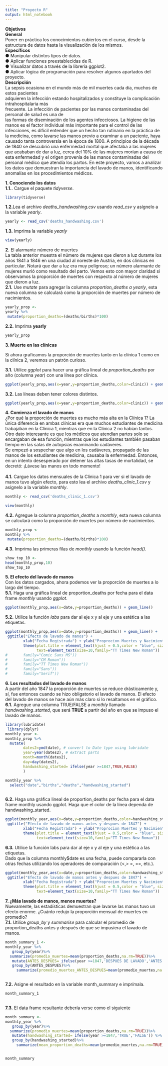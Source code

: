 ```yaml
---
title: "Proyecto R"
output: html_notebook
---
```


<b>Objetivos</b> <br/>
<b>General</b> <br/>
Poner en práctica los conocimientos cubiertos en el curso, desde la estructura de datos
hasta la visualización de los mismos.<br/>
<b>Específicos</b> <br/>
● Manipular distintos tipos de datos. <br/>
● Aplicar funciones preestablecidas de R. <br/>
● Visualizar datos a través de la librería ggplot2.<br/>
● Aplicar lógica de programación para resolver algunos apartados del proyecto. <br/>
<b>Descripción</b> <br/>
La sepsis ocasiona en el mundo más de mil muertes cada día, muchos de estos pacientes <br/>
adquieren la infección estando hospitalizados y constituye la complicación intrahospitalaria más <br/>
frecuente. La infección de pacientes por las manos contaminadas del personal de salud es una de <br/>
las formas de diseminación de los agentes infecciosos. La higiene de las manos es el factor
individual más importante para el control de las infecciones, es difícil entender que un hecho tan
rutinario en la práctica de la medicina, como lavarse las manos previo a examinar a un paciente,
haya causado tanta controversia en la época de 1800.
A principios de la década de 1840 se descubrió una enfermedad mortal que afectaba a las
mujeres que acababan de dar a luz, cerca del 10% de las mujeres morían a causa de esta
enfermedad y el origen provenía de las manos contaminadas del personal médico que atendía
los partos.
En este proyecto, vamos a analizar los datos que demuestran la importancia del lavado de
manos, identificando anomalías en los procedimientos médicos.<br/>

<b>1. Conociendo los datos</b> <br/>
<b>1.1.</b>. Cargue el paquete <i>tidyverse</i>. <br/>
```r

library(tidyverse)

```

<b>1.2.</b>Lea el archivo <i>deaths_handwashing.csv</i> usando <i>read_csv</i> y asígnelo a la variable <i>yearly</i>.

```r
yearly <- read_csv('deaths_handwashing.csv')


```
<b>1.3.</b> Imprima la variable <i>yearly</i>

```r
view(yearly)
```
<b>2.</b> El alarmante número de muertes <br/>
La tabla anterior muestra el número de mujeres que dieron a luz durante los años 1841 a
1846 en una ciudad al noreste de Austria, en dos clínicas en particular. Notará que dar a luz
era muy peligroso; un número alarmante de mujeres murió como resultado del parto. Vemos
esto con mayor claridad si observamos la proporción de muertes con respecto al número de
mujeres que dieron a luz.<br/>
<b>2.1.</b> Use <i>mutate</i> para agregar la columna <i>proportion_deaths a yearly</i>, esta nueva columna se
calculará como la proporción de muertes por número de nacimientos.

```r
yearly_prop <-
yearly %>%
 mutate(proportion_deaths=(deaths/births)*100)

```

<b>2.2.</b> Imprima <b>yearly</b>

```r
yearly_prop

```

<b>3. Muerte en las clínicas</b>

Si ahora graficamos la proporción de muertes tanto en la clínica 1 como en la clínica 2,
veremos un patrón curioso. <br/>

<b>3.1.</b> Utilice <i>ggplot</i> para hacer una gráfica lineal de <i>proportion_deaths</i> por año (columna
<i>year</i>) con una línea por clínica.<br/>
```r

ggplot(yearly_prop,aes(x=year,y=proportion_deaths,color=clinic)) + geom_line()


```

<b>3.2.</b> Las líneas deben tener colores distintos.<br/>

```r
ggplot(yearly_prop,aes(x=year,y=proportion_deaths,color=clinic)) + geom_line()
```

<b>4. Comienza el lavado de manos</b><br/>
¿Por qué la proporción de muertes es mucho más alta en la Clínica 1? La única diferencia en
ambas clínicas era que muchos estudiantes de medicina trabajaban en la Clínica 1, mientras
que en la Clínica 2 no habían tantos. Otro dato interesante es que los médicos que atendían
partos solo se encargaban de esa función, mientras que los estudiantes también pasaban
tiempo en las salas de autopsias examinando cadáveres.<br/>
Se empezó a sospechar que algo en los cadáveres, propagado de las manos de los estudiantes
de medicina, causaba la enfermedad. Entonces, en un intento desesperado por detener las
altas tasas de mortalidad, se decretó: ¡Lávese las manos en todo momento! <br/><br/>
<b>4.1.</b> Cargue los datos mensuales de la Clínica 1 para ver si el lavado de manos tuvo algún
efecto, para esto lea el archivo <i>deaths_clinic_1.csv</i> y asígnelo a la variable <i>monthly</i>.<br/>
```r
monthly <- read_csv('deaths_clinic_1.csv')

view(monthly)

```

<b>4.2.</b> Agregue la columna <i>proportion_deaths</i> a <i>monthly</i>, esta nueva columna se calculará
como la proporción de muertes por número de nacimientos.
```r

monthly_prop <-
monthly %>%
 mutate(proportion_deaths=(deaths/births)*100)

```

<b>4.3.</b> Imprima las primeras filas de <i>monthly</i> usando la función <i>head()</i>.
```r

show_top_10 <-
head(monthly_prop,10)
show_top_10

```

<b>5. El efecto del lavado de manos</b> <br/>
Con los datos cargados, ahora podemos ver la proporción de muertes a lo largo del tiempo.<br/>
<b>5.1.</b> Haga una gráfica lineal de proportion_deaths por fecha para el data frame <i>monthly</i>
usando <i>ggplot</i>.
```r
ggplot(monthly_prop,aes(x=date,y=proportion_deaths)) + geom_line()
```

<b>5.2.</b> Utilice la función <i>labs</i> para dar al eje x y al eje y una estética a las etiquetas.
```r

ggplot(monthly_prop,aes(x=date,y=proportion_deaths)) + geom_line() +
 ggtitle("Efecto de lavado de manos") +
        xlab("Fecha Registrada") + ylab("Proprocion Muertes y Nacimientos %") +
        theme(plot.title = element_text(hjust = 0.5,color = "blue", size = 12, face="bold"),
              text=element_text(size=10,family="TT Times New Roman")) 
#       family="Comic Sans MS"))
#       family="CM Roman"))
#       family="TT Times New Roman"))
#       family="Sans"))
#       family="Serif"))


```
<b>6. Los resultados del lavado de manos</b> <br/>
A partir del año 1847 la proporción de muertes se reduce drásticamente y, sí, fue entonces
cuando se hizo obligatorio el lavado de manos.
El efecto del lavado de manos se hace aún más claro si lo resaltamos en el gráfico. <br/>
<b>6.1.</b> Agregue una columna TRUE/FALSE a <i>monthly</i> llamado <i>handwashing_started</i>, que será
<b>TRUE</b> a partir del año en que se impuso el lavado de manos.
```r

library(lubridate)
 library(dplyr)
monthly_year <-
monthly_prop %>%
  mutate(
        dates2=ymd(date), # convert to Date type using lubridate
        year=year(dates2), # extract parts
        month=month(dates2),
        day=day(dates2),
        handwashing_started= ifelse(year >=1847,TRUE,FALSE)
        )

monthly_year %>%
  select("date","births","deaths","handwashing_started")
  
```

<b>6.2.</b> Haga una gráfica lineal de proportion_deaths por fecha para el data frame monthly
usando ggplot. Haga que el color de la línea dependa de handwashing_started.
```r
ggplot(monthly_year,aes(x=date,y=proportion_deaths,color=handwashing_started)) + geom_line() +
 ggtitle("Efecto de lavado de manos antes y despues de 1847") +
        xlab("Fecha Registrada") + ylab("Proprocion Muertes y Nacimientos %") +
        theme(plot.title = element_text(hjust = 0.5,color = "blue", size = 12, face="bold"),
              text=element_text(size=10,family="TT Times New Roman")) 

```

<b>6.3.</b> Utilice la función labs para dar al eje x y al eje y una estética a las etiquetas.<br/>
Dado que la columna monthly$date es una fecha, puede compararla con otras fechas
utilizando los operadores de comparación (<,> =, ==, etc.).
```r
ggplot(monthly_year,aes(x=date,y=proportion_deaths,color=handwashing_started)) + geom_line() +
 ggtitle("Efecto de lavado de manos antes y despues de 1847") +
        xlab("Fecha Registrada") + ylab("Proprocion Muertes y Nacimientos %") +
        theme(plot.title = element_text(hjust = 0.5,color = "blue", size = 12, face="bold"),
              text=element_text(size=10,family="TT Times New Roman")) 


```

<b>7. ¿Más lavado de manos, menos muertes?</b> <br/>
Nuevamente, las estadísticas demuestran que lavarse las manos tuvo un efecto enorme.
¿Cuánto redujo la proporción mensual de muertes en promedio? <br/>
<b>7.1.</b> Utilice <i>group_by</i> y <i>summarise</i> para calcular el promedio de proportion_deaths antes y
después de que se impusiera el lavado de manos.
```r

month_summary_1 <-
monthly_year %>%
   group_by(year)%>%
  summarize(promedio_muertes=mean(proportion_deaths,na.rm=TRUE))%>%
   mutate(ANTES_DESPUES= ifelse(year >=1847,'DESPUES DE LAVADO','ANTES DE LAVADO')) %>%
   group_by(ANTES_DESPUES)%>%
     summarize(promedio_muertes_ANTES_DESPUES=mean(promedio_muertes,na.rm=TRUE))



```

<b>7.2.</b> Asigne el resultado en la variable month_summary e imprímala.
```r

month_summary_1 
  
```

<b>7.3.</b> El data frame resultante debería verse como el siguiente

```r

month_summary <-
monthly_year %>%
   group_by(year)%>%
  summarize(promedio_muertes=mean(proportion_deaths,na.rm=TRUE))%>%
   mutate(handwashing_started= ifelse(year >=1847,'TRUE','FALSE')) %>%
   group_by(handwashing_started)%>%
     summarize(mean_proportion_deaths=mean(promedio_muertes,na.rm=TRUE))


month_summary

```

